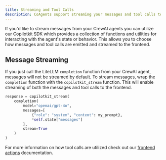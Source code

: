 ```yaml
---
title: Streaming and Tool Calls
description: CoAgents support streaming your messages and tool calls to the frontend.
---
```


If you'd like to stream messages from your CrewAI agents you can utilize our Copilotkit SDK which provides a collection
of functions and utilities for interacting with the agent's state or behavior. This allows you to choose how messages and
tool calls are emitted and streamed to the frontend.

## Message Streaming

If you just call the LiteLLM `completion` function from your CrewAI agent, messages will not be streamed by default.
To stream messages, wrap the `completion` function with the `copilotkit_stream` function. This will enable streaming
of both the messages and tool calls to the frontend.

```python
response = copilotkit_stream(
    completion(
        model="openai/gpt-4o",
        messages=[
            {"role": "system", "content": my_prompt},
            *self.state["messages"]
        ],
        stream=True
    )
)
```

For more information on how tool calls are utilized check out our [frontend actions](/crewai-crews/frontend-actions)
documentation.
